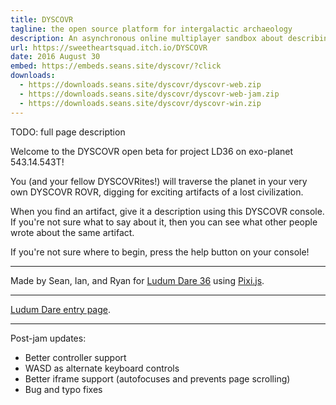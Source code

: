 ```yaml
---
title: DYSCOVR
tagline: the open source platform for intergalactic archaeology
description: An asynchronous online multiplayer sandbox about describing ancient alien technology.
url: https://sweetheartsquad.itch.io/DYSCOVR
date: 2016 August 30
embed: https://embeds.seans.site/dyscovr/?click
downloads:
  - https://downloads.seans.site/dyscovr/dyscovr-web.zip
  - https://downloads.seans.site/dyscovr/dyscovr-web-jam.zip
  - https://downloads.seans.site/dyscovr/dyscovr-win.zip
---
```


TODO: full page description



Welcome to the DYSCOVR open beta for project LD36 on exo-planet 543.14.543T!

 You (and your fellow DYSCOVRites!) will traverse the planet in your very own DYSCOVR ROVR, digging for exciting artifacts of a lost civilization.

 When you find an artifact, give it a description using this DYSCOVR console. If you're not sure what to say about it, then you can see what other people wrote about the same artifact.

 If you're not sure where to begin, press the help button on your console!

---

Made by Sean, Ian, and Ryan for [Ludum Dare 36](http://ludumdare.com/) using [Pixi.js](http://www.pixijs.com/).

---

[Ludum Dare entry page](http://ludumdare.com/compo/ludum-dare-36/?action=preview&uid=50235).

---

Post-jam updates:

- Better controller support
- WASD as alternate keyboard controls
- Better iframe support (autofocuses and prevents page scrolling)
- Bug and typo fixes
